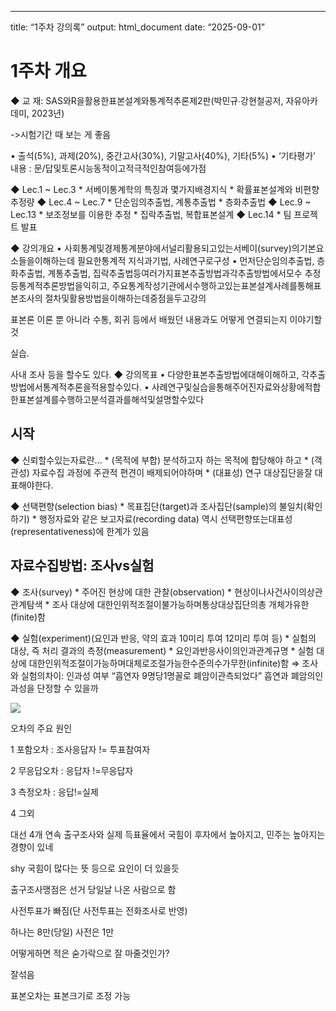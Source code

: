 ------------------------------------------------------------------------

title: "1주차 강의록" output: html_document date: "2025-09-01"

# 1주차 개요

◆ 교 재: SAS와R을활용한표본설계와통계적추론제2판(박민규∙강현철공저, 자유아카데미, 2023년)

-\>시험기간 때 보는 게 좋음

• 출석(5%), 과제(20%), 중간고사(30%), 기말고사(40%), 기타(5%) • ‘기타평가’ 내용 : 문/답및토론시능동적이고적극적인참여등에가점

◆ Lec.1 \~ Lec.3 \* 서베이통계학의 특징과 몇가지배경지식 \* 확률표본설계와 비편향 추정량 ◆ Lec.4 \~ Lec.7 \* 단순임의추출법, 계통추출법 \* 층화추출법 ◆ Lec.9 \~ Lec.13 \* 보조정보를 이용한 추정 \* 집락추출법, 복합표본설계 ◆ Lec.14 \* 팀 프로젝트 발표

◆ 강의개요 • 사회통계및경제통계분야에서널리활용되고있는서베이(survey)의기본요소들을이해하는데 필요한통계적 지식과기법, 사례연구로구성 • 먼저단순임의추출법, 층화추출법, 계통추출법, 집락추출법등여러가지표본추출방법과각추출방법에서모수 추정등통계적추론방법을익히고, 주요통계작성기관에서수행하고있는표본설계사례를통해표본조사의 절차및활용방법을이해하는데중점을두고강의

표본론 이론 뿐 아니라 수통, 회귀 등에서 배웠던 내용과도 어떻게 연결되는지 이야기할 것

실습.

사내 조사 등을 할수도 있다. ◆ 강의목표 • 다양한표본추출방법에대해이해하고, 각추출방법에서통계적추론을적용할수있다. • 사례연구및실습을통해주어진자료와상황에적합한표본설계를수행하고분석결과를해석및설명할수있다

## 시작

◆ 신뢰할수있는자료란... \* (목적에 부합) 분석하고자 하는 목적에 합당해야 하고 \* (객관성) 자료수집 과정에 주관적 편견이 배제되어야하며 \* (대표성) 연구 대상집단을잘 대표해야한다.

◆ 선택편향(selection bias) \* 목표집단(target)과 조사집단(sample)의 불일치(확인하기) \* 행정자료와 같은 보고자료(recording data) 역시 선택편향또는대표성(representativeness)에 한계가 있음

## 자료수집방법: 조사vs실험

◆ 조사(survey) \* 주어진 현상에 대한 관찰(observation) \* 현상이나사건사이의상관관계탐색 \* 조사 대상에 대한인위적조절이불가능하며통상대상집단의총 개체가유한(finite)함

◆ 실험(experiment)(요인과 반응, 약의 효과 10미리 투여 12미리 투여 등) \* 실험의 대상, 즉 처리 결과의 측정(measurement) \* 요인과반응사이의인과관계규명 \* 실험 대상에 대한인위적조절이가능하며대체로조절가능한수준의수가무한(infinite)함 ⇒ 조사와 실험의차이: 인과성 여부 “흡연자 9명당1명꼴로 폐암이관측되었다” 흡연과 폐암의인과성을 단정할 수 있을까

![](images/clipboard-3777294423.png)

오차의 주요 원인

1 포함오차 : 조사응답자 != 투표참여자

2 무응답오차 : 응답자 !=무응답자

3 측정오차 : 응답!=실제

4 그외

대선 4개 연속 출구조사와 실제 득표율에서 국힘이 후자에서 높아지고, 민주는 높아지는 경향이 있네

shy 국힘이 많다는 뜻 등으로 요인이 더 있을듯

출구조사맹점은 선거 당일날 나온 사람으로 함

사전투표가 빠짐(단 사전투표는 전화조사로 반영)

하나는 8만(당일) 사전은 1만

어떻게하면 적은 숟가락으로 잘 마줄것인가?

잘섞음

표본오차는 표본크기로 조정 가능
